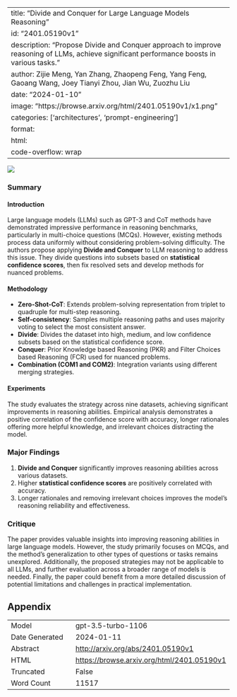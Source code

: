 
---
title: "Divide and Conquer for Large Language Models Reasoning"
id: "2401.05190v1"
description: "Propose Divide and Conquer approach to improve reasoning of LLMs, achieve significant performance boosts in various tasks."
author: Zijie Meng, Yan Zhang, Zhaopeng Feng, Yang Feng, Gaoang Wang, Joey Tianyi Zhou, Jian Wu, Zuozhu Liu
date: "2024-01-10"
image: "https://browse.arxiv.org/html/2401.05190v1/x1.png"
categories: ['architectures', 'prompt-engineering']
format:
  html:
    code-overflow: wrap
---

![](https://browse.arxiv.org/html/2401.05190v1/x1.png)

### Summary 

#### Introduction 
Large language models (LLMs) such as GPT-3 and CoT methods have demonstrated impressive performance in reasoning benchmarks, particularly in multi-choice questions (MCQs). However, existing methods process data uniformly without considering problem-solving difficulty. The authors propose applying **Divide and Conquer** to LLM reasoning to address this issue. They divide questions into subsets based on **statistical confidence scores**, then fix resolved sets and develop methods for nuanced problems.

#### Methodology
- **Zero-Shot-CoT**: Extends problem-solving representation from triplet to quadruple for multi-step reasoning.
- **Self-consistency**: Samples multiple reasoning paths and uses majority voting to select the most consistent answer.
- **Divide**: Divides the dataset into high, medium, and low confidence subsets based on the statistical confidence score.
- **Conquer**: Prior Knowledge based Reasoning (PKR) and Filter Choices based Reasoning (FCR) used for nuanced problems.
- **Combination (COM1 and COM2)**: Integration variants using different merging strategies.

#### Experiments
The study evaluates the strategy across nine datasets, achieving significant improvements in reasoning abilities. Empirical analysis demonstrates a positive correlation of the confidence score with accuracy, longer rationales offering more helpful knowledge, and irrelevant choices distracting the model.

### Major Findings 
1. **Divide and Conquer** significantly improves reasoning abilities across various datasets.
2. Higher **statistical confidence scores** are positively correlated with accuracy.
3. Longer rationales and removing irrelevant choices improves the model's reasoning reliability and effectiveness.

### Critique 
The paper provides valuable insights into improving reasoning abilities in large language models. However, the study primarily focuses on MCQs, and the method's generalization to other types of questions or tasks remains unexplored. Additionally, the proposed strategies may not be applicable to all LLMs, and further evaluation across a broader range of models is needed. Finally, the paper could benefit from a more detailed discussion of potential limitations and challenges in practical implementation.

## Appendix

|          |          |
|----------|----------|
| Model     | gpt-3.5-turbo-1106       |
| Date Generated     | 2024-01-11       |
| Abstract | [http://arxiv.org/abs/2401.05190v1](http://arxiv.org/abs/2401.05190v1)        |
| HTML     | [https://browse.arxiv.org/html/2401.05190v1](https://browse.arxiv.org/html/2401.05190v1)       |
| Truncated       | False       |
| Word Count       | 11517       |